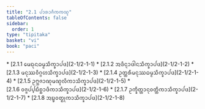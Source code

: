 ```yaml
---
title: "2.1 ᨸᩣᩁᩣᨩᩥᨠᨠᨱ᩠ᨯ"
tableOfContents: false
sidebar:
  order: 1
type: "tipitaka"
basket: "vi"
book: "paci"
---
```



<DynamicBreadcrumb />



<TableOfContents book="paci" section="2.1">
* [2.1.1 ᨾᩮᨳᩩᨶᨵᨾ᩠ᨾᩈᩥᨠ᩠ᨡᩣᨸᨴ](2-1/2-1-1)
* [2.1.2 ᩋᨴᩥᨶ᩠ᨶᩣᨴᩤᨶᩈᩥᨠ᩠ᨡᩣᨸᨴ](2-1/2-1-2)
* [2.1.3 ᨾᨶᩩᩔᩅᩥᨣ᩠ᨣᩉᩈᩥᨠ᩠ᨡᩣᨸᨴ](2-1/2-1-3)
* [2.1.4 ᩏᨲ᩠ᨲᩁᩥᨾᨶᩩᩔᨵᨾ᩠ᨾᩈᩥᨠ᩠ᨡᩣᨸᨴ](2-1/2-1-4)
* [2.1.5 ᩏᨻ᩠ᨽᨩᩣᨱᩩᨾᨱ᩠ᨯᩃᩥᨠᩣᩈᩥᨠ᩠ᨡᩣᨸᨴ](2-1/2-1-5)
* [2.1.6 ᩅᨩ᩠ᨩᨸ᩠ᨸᨭᩥᨧ᩠ᨨᩣᨴᩥᨠᩣᩈᩥᨠ᩠ᨡᩣᨸᨴ](2-1/2-1-6)
* [2.1.7 ᩏᨠ᩠ᨡᩥᨲ᩠ᨲᩣᨶᩩᩅᨲ᩠ᨲᩥᨠᩣᩈᩥᨠ᩠ᨡᩣᨸᨴ](2-1/2-1-7)
* [2.1.8 ᩋᨭ᩠ᨮᩅᨲ᩠ᨳᩩᨠᩣᩈᩥᨠ᩠ᨡᩣᨸᨴ](2-1/2-1-8)
</TableOfContents>